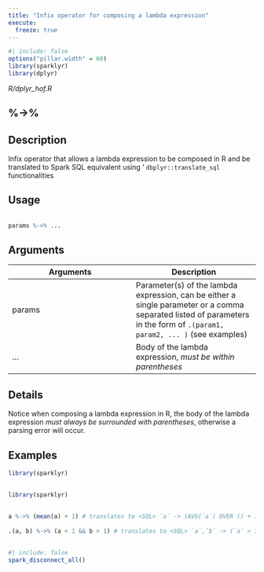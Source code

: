```yaml
---
title: "Infix operator for composing a lambda expression"
execute:
  freeze: true
---
```


```r
#| include: false
options("pillar.width" = 60)
library(sparklyr) 
library(dplyr)
```

*R/dplyr_hof.R*

## %->%

## Description
 Infix operator that allows a lambda expression to be composed in R and be translated to Spark SQL equivalent using ' `dbplyr::translate_sql` functionalities 


## Usage
```r
 
params %->% ... 
```

## Arguments
|Arguments|Description|
|---|---|
| params | Parameter(s) of the lambda expression, can be either a single parameter or a comma separated listed of parameters in the form of `.(param1, param2, ... )` (see examples) |
| ... | Body of the lambda expression, *must be within parentheses* |

## Details
 Notice when composing a lambda expression in R, the body of the lambda expression *must always be surrounded with parentheses*, otherwise a parsing error will occur. 




## Examples
```r
library(sparklyr)
 
```
```r
library(sparklyr)
 
 
a %->% (mean(a) + 1) # translates to <SQL> `a` -> (AVG(`a`) OVER () + 1.0) 
 
.(a, b) %->% (a < 1 && b > 1) # translates to <SQL> `a`,`b` -> (`a` < 1.0 AND `b` > 1.0) 
 
```



```r
#| include: false
spark_disconnect_all()
```
